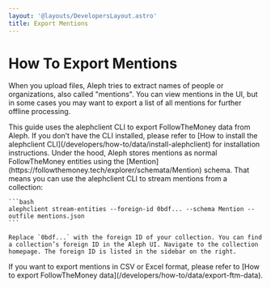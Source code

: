 ```yaml
---
layout: '@layouts/DevelopersLayout.astro'
title: Export Mentions
---
```


# How To Export Mentions

<p class="lead">When you upload files, Aleph tries to extract names of people or organizations, also called "mentions". You can view mentions in the UI, but in some cases you may want to export a list of all mentions for further offline processing.</p>

<Steps>
  <Step>
    This guide uses the alephclient CLI to export FollowTheMoney data from Aleph. If you don’t have the CLI installed, please refer to [How to install the alephclient CLI](/developers/how-to/data/install-alephclient) for installation instructions.
  </Step>

  <Step>
    Under the hood, Aleph stores mentions as normal FollowTheMoney entities using the [Mention](https://followthemoney.tech/explorer/schemata/Mention) schema. That means you can use the alephclient CLI to stream mentions from a collection:

    ```bash
    alephclient stream-entities --foreign-id 0bdf... --schema Mention --outfile mentions.json
    ```

    Replace `0bdf...` with the foreign ID of your collection. You can find a collection’s foreign ID in the Aleph UI. Navigate to the collection homepage. The foreign ID is listed in the sidebar on the right.
  </Step>

  <Step>
    If you want to export mentions in CSV or Excel format, please refer to [How to export FollowTheMoney data](/developers/how-to/data/export-ftm-data).
  </Step>
</Steps>
